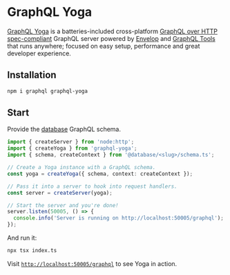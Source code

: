 # GraphQL Yoga

[GraphQL Yoga](https://the-guild.dev/graphql/yoga-server) is a batteries-included cross-platform [GraphQL over HTTP spec-compliant](https://github.com/enisdenjo/graphql-http/tree/master/implementations/graphql-yoga) GraphQL server powered by [Envelop](https://envelop.dev) and [GraphQL Tools](https://graphql-tools.com) that runs anywhere; focused on easy setup, performance and great developer experience.

## Installation

```sh
npm i graphql graphql-yoga
```

## Start

Provide the [database](/database/introduction) GraphQL schema.

```ts filename="examples/server/graphql-yoga/index.ts"
import { createServer } from 'node:http';
import { createYoga } from 'graphql-yoga';
import { schema, createContext } from '@database/<slug>/schema.ts';

// Create a Yoga instance with a GraphQL schema.
const yoga = createYoga({ schema, context: createContext });

// Pass it into a server to hook into request handlers.
const server = createServer(yoga);

// Start the server and you're done!
server.listen(50005, () => {
  console.info('Server is running on http://localhost:50005/graphql');
});
```

And run it:

```sh
npx tsx index.ts
```

Visit [`http://localhost:50005/graphql`](http://localhost:50005/graphql) to see Yoga in action.
